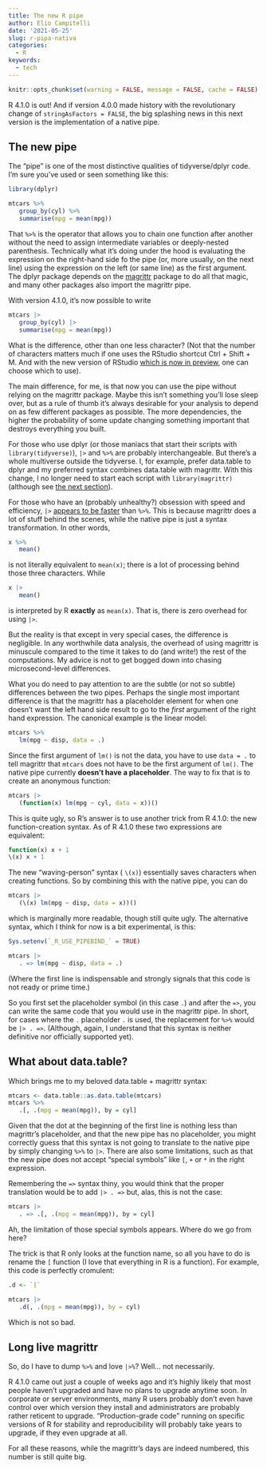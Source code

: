 ```yaml
---
title: The new R pipe
author: Elio Campitelli
date: '2021-05-25'
slug: r-pipa-nativa
categories:
  - R
keywords:
  - tech
---
```


```r
knitr::opts_chunk$set(warning = FALSE, message = FALSE, cache = FALSE)
```

R 4.1.0 is out!
And if version 4.0.0 made history with the revolutionary change of `stringAsFactors = FALSE`, the big splashing news in this next version is the implementation of a native pipe.

## The new pipe

The "pipe" is one of the most distinctive qualities of tidyverse/dplyr code.
I'm sure you've used or seen something like this:

```r
library(dplyr) 

mtcars %>%
   group_by(cyl) %>% 
   summarise(mpg = mean(mpg)) 
```

That `%>%` is the operator that allows you to chain one function after another without the need to assign intermediate variables or deeply-nested parenthesis.
Technically what it's doing under the hood is evaluating the expression on the right-hand side fo the pipe (or, more usually, on the next line) using the expression on the left (or same line) as the first argument.
The dplyr package depends on the [magrittr](https://magrittr.tidyverse.org/) package to do all that magic, and many other packages also import the magrittr pipe.

With version 4.1.0, it's now possible to write

```r
mtcars |>
   group_by(cyl) |>
   summarise(mpg = mean(mpg))
```

What is the difference, other than one less character?
(Not that the number of characters matters much if one uses the RStudio shortcut Ctrl + Shift + M. And with the new version of RStudio [which is now in preview](https://web.archive.org/web/20210525152348/https://www.rstudio.com/products/rstudio/download/preview/), one can choose which to use).

The main difference, for me, is that now you can use the pipe without relying on the magrittr package.
Maybe this isn't something you'll lose sleep over, but as a rule of thumb it's always desirable for your analysis to depend on as few different packages as possible.
The more dependencies, the higher the probability of some update changing something important that destroys everything you built.

For those who use dplyr (or those maniacs that start their scripts with `library(tidyverse)`), `|>` and `%>%` are probably interchangeable.
But there's a whole multiverse outside the tidyverse.
I, for example, prefer data.table to dplyr and my preferred syntax combines data.table with magrittr.
With this change, I no longer need to start each script with `library(magrittr)` (although see [the next section](#what-about-data.table)).

For those who have an (probably unhealthy?) obsession with speed and efficiency, `|>` [appears to be faster](https://michaelbarrowman.co.uk/post/the-new-base-pipe/) than `%>%`.
This is because magrittr does a lot of stuff behind the scenes, while the native pipe is just a syntax transformation.
In other words,

```r
x %>%
   mean()
```

is not literally equivalent to `mean(x)`; there is a lot of processing behind those three characters.
While

```r
x |> 
   mean()
```

is interpreted by R **exactly** as `mean(x)`.
That is, there is zero overhead for using `|>`.

But the reality is that except in very special cases, the difference is negligible.
In any worthwhile data analysis, the overhead of using magrittr is minuscule compared to the time it takes to do (and write!) the rest of the computations.
My advice is not to get bogged down into chasing microsecond-level differences.

What you do need to pay attention to are the subtle (or not so subtle) differences between the two pipes.
Perhaps the single most important difference is that the magrittr has a placeholder element for when one doesn't want the left hand side result to go to the *first* argument of the right hand expression.
The canonical example is the linear model:

```r
mtcars %>% 
   lm(mpg ~ disp, data = .)
```

Since the first argument of `lm()` is not the data, you have to use `data = .` to tell magrittr that `mtcars` does not have to be the first argument of `lm()`.
The native pipe currently **doesn't have a placeholder**.
The way to fix that is to create an anonymous function:

```r
mtcars |> 
   (function(x) lm(mpg ~ cyl, data = x))()
```

This is quite ugly, so R's answer is to use another trick from R 4.1.0: the new function-creation syntax.
As of R 4.1.0 these two expressions are equivalent:

```r
function(x) x + 1 
\(x) x + 1
```

The new "waving-person" syntax ( `\(x)`) essentially saves characters when creating functions.
So by combining this with the native pipe, you can do

```r
mtcars |> 
   (\(x) lm(mpg ~ disp, data = x))() 
```

which is marginally more readable, though still quite ugly.
The alternative syntax, which I think for now is a bit experimental, is this:

```r
Sys.setenv(`_R_USE_PIPEBIND_` = TRUE) 

mtcars |> 
   . => lm(mpg ~ disp, data = .)
```

(Where the first line is indispensable and strongly signals that this code is not ready or prime time.)

So you first set the placeholder symbol (in this case `.`) and after the `=>`, you can write the same code that you would use in the magrittr pipe.
In short, for cases where the `.` placeholder `.` is used, the replacement for `%>%` would be `|> . =>`.
(Although, again, I understand that this syntax is neither definitive nor officially supported yet).

## What about data.table? {#what-about-data.table}

Which brings me to my beloved data.table + magrittr syntax:

```r
mtcars <- data.table::as.data.table(mtcars)
mtcars %>% 
   .[, .(mpg = mean(mpg)), by = cyl]
```

Given that the dot at the beginning of the first line is nothing less than magrittr's placeholder, and that the new pipe has no placeholder, you might correctly guess that this syntax is not going to translate to the native pipe by simply changing `%>%` to `|>`.
There are also some limitations, such as that the new pipe does not accept "special symbols" like `[`, `+` or `*` in the right expression.

Remembering the `=>` syntax thiny, you would think that the proper translation would be to add `|> . =>` but, alas, this is not the case:

```r
mtcars |> 
   . => .[, .(mpg = mean(mpg)), by = cyl]
```

Ah, the limitation of those special symbols appears.
Where do we go from here?

The trick is that R only looks at the function name, so all you have to do is rename the `[` function (I love that everything in R is a function).
For example, this code is perfectly cromulent:

```r
.d <- `[` 

mtcars |> 
   .d(, .(mpg = mean(mpg)), by = cyl) 
```

Which is not so bad.

## Long live magrittr

So, do I have to dump `%>%` and love `|>%`?
Well... not necessarily.

R 4.1.0 came out just a couple of weeks ago and it's highly likely that most people haven't upgraded and have no plans to upgrade anytime soon.
In corporate or server environments, many R users probably don't even have control over which version they install and administrators are probably rather reticent to upgrade.
"Production-grade code" running on specific versions of R for stability and reproducibility will probably take years to upgrade, if they even upgrade at all.

For all these reasons, while the magrittr's days are indeed numbered, this number is still quite big.
